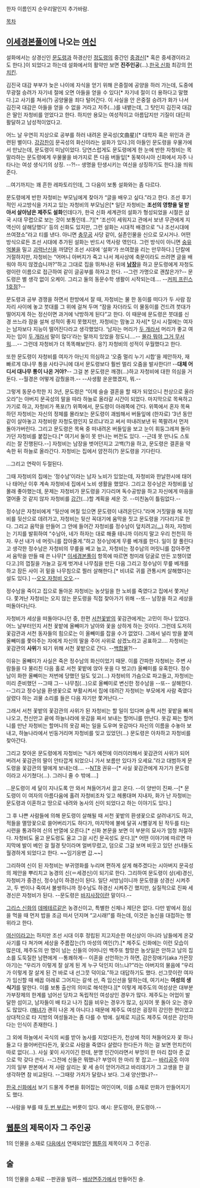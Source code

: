 한자 이름인지 순우리말인지 추가바람.

[[목차]]


== [[이세경본풀이]]에 나오는 [[여신]] ==


설화에서는 상경신인 [[문도령]]과 하경신인 [[정도령]]의 중간인 [[중경신]][* 혹은 중세경이라고도 한다.]이 되었다고 하는데 설화에서의 활약만 보면 '''진주인공'''(…).[[한국 신화]] 최강의 [[먼치킨]].

김진국 대감 부부가 늦은 나이에 자식을 얻기 위해 은중절에 공양을 하러 가는데, 도중에 무광절 승려가 자기네 절에 오면 아들을 얻을 수 있다[* 자기네 절이 더 용하다고 말했다.]고 사기를 쳐서(?) 공양물을 죄다 털어간다. 이 사실을 안 은중절 승려가 화가 나서 김진국 대감은 아들을 얻을 수 없을 거라고 저주(…)를 내뱉는데, 그 탓인지 김진국 대감은 딸인 자청비를 얻었다고 한다. 하지만 용모는 여성적이고 아름답지만 기질이 대단히 활달하고 남성적이었다고.

어느 날 우연히 지상으로 공부를 하러 내려온 문곡성(文曲星)[* 대학자 혹은 위인과 관련된 별이다. [[강감찬]]이 문곡성의 화신이라는 설화가 있다.]의 아들인 문도령을 우물가에서 만났는데, 문도령이 미남이었다. 당연스럽게도 문도령에게 한 눈에 반한 자청비는 목말라하는 문도령에게 우물물을 바가지로 뜬 다음 버들잎[* 동북아시아 신화에서 자주 나타나는 여성 생식기의 상징. --?!-- 생명을 탄생시키는 여신을 상징하기도 한다.]을 띄워 준다.

…여기까지는 꽤 흔한 레파토리인데, 그 다음이 보통 설화와는 좀 다르다.

문도령에게 반한 자청비는 부모님에게 찾아가 “글을 배우고 싶다.”라고 한다. 조선 후기적인 사고방식을 가지고 있는 자청비의 부모님은[* 일단 자청비는 '''조선의 영향을 덜 받아서 살아남은 제주도 설화'''인데다가, 한국 신화 세계관의 설화가 형성되었을 시절은 삼국 시대 무렵으로 보는 것이 보통인데…?][* ‘조선이 세워지고 관에서 보낸 무관에게 지역신이 살해당했다’ 등의 신화도 있지만, 그런 설화는 시대적 배경으로 “나 조선시대에 쓰여졌소”라고 티를 낸다. 아니면 [[충무공]] 사당 같이, 실존인물을 신으로 모시거나. 어떤 방식으로든 조선 시대에 추가된 설화는 반드시 역사랑 엮인다. 그런 방식이 아니면 [[숭유억불]]을 밀고 [[괴력난신]]을 까댔던 조선 시대에 ‘설화’가 쓰여졌을 리는 만무하다.] 단칼에 거절하지만, 자청비는 “어머니 아버지가 죽고 나서 제사상에 축문이라도 쓰려면 글을 배워야 하지 않겠습니까?”하고 그대로 집을 뛰쳐나온 뒤에 '''[[남장]]'''을 하고 문도령에게 자청도령이란 이름으로 접근하여 같이 글공부를 하자고 한다. --그런 가명으로 괜찮은가?-- 문도령은 별 생각 없이 오케이. 그리고 둘의 동문수학 생활이 시작되는데…. --[[커피 프린스 0호점|커피 프린스 1호점]]?--

문도령과 공부 경쟁을 하면서 한방에서 잘 때, 자청비는 물 한 동이를 떠다가 두 사람 잠자리 사이에 놓고 붓대를 그 위에 걸쳐 두며 “잠을 자더라도 이 물동이를 건드려 붓대가 떨어지게 하는 정신이면 과거에 낙방하게 된다”고 한다. 이 때문에 문도령은 붓대를 신경 쓰느라 잠을 설쳐 성적이 좋지 못했지만, 자청비는 맘놓고 자서[* 당시 시절에는 여자는 남자보다 지능이 떨어진다라고 생각했었다. ‘남자는 머리가 [[자지|두 개]]라서 머리가 좋고 여자는 입이 [[보지|두 개]]라서 말이 많다’라는 말까지 있었을 정도니….-- [[몰라 뭐야 그거 무서워]]….-- 그런데 자청비가 더 똑똑해보인다. 응?] 자청비의 성적이 우월했다고 한다.

또한 문도령이 자청비를 여자가 아닌지 의심하고 ‘오줌 멀리 누기 시합’을 제안하자, 재빠르게 대나무 통을 사타구니에 대서 문도령보다 훨씬 멀리 오줌을 발사한다!! --'''대체 어디서 대나무 통이 나온 거야?'''-- 그걸 본 문도령은 깨갱(…)하고 자청비에 대한 의심을 거둔다. --월경은 어떻게 감췄을까.-- --사생활 운운했겠지, 뭐.--

그렇게 동문수학한 지 3년, 문도령은 “이제 슬슬 결혼을 할 때가 되었으니 천상으로 올라오라”는 아버지 문곡성의 말을 따라 하늘로 올라갈 시간이 되었다. 마지막으로 목욕하고 가기로 하고, 자청비가 폭포(?) 위쪽에서, 문도령이 아래쪽에 간다. 위쪽에서 혼자 목욕하던 자청비는 자신의 정체를 몰라보는 문도령이 괘씸해서  버들잎에 (한자로) ‘3년 동안 같이 살아놓고 자청비랑 자청도령인지 모르냐’라고 써서 떠내려보낸 뒤 쪽팔려서 먼저 돌아가버린다. 그리고 문도령은 목욕 중 떠내려온 버들잎을 보고 눈이 휘둥그레져 돌아가던 자청비를 붙잡는다.[* 여기서 둘이 못 만나는 버전도 있다. --근데 못 만나도 스토리는 잘 진행된다.--] 자청비는 남장을 벗어던지고 고백(?)을 하고, 문도령은 결혼을 약속한 뒤 하늘로 올라간다. 자청비는 집에서 얌전히(?) 문도령을 기다린다.

…그리고 연락이 두절된다.

그때 자청비의 집에는 ‘정수남’이라는 남자 노비가 있었는데, 자청비와 한날한시에 태어나 태어난 이후 계속 자청비네 집에서 노비 생활을 했었다. 그리고 정수남은 자청비를 남몰래 좋아했는데, 문제는 자청비가 문도령을 기다리며 독수공방을 하고 자신에게 마음을 열어줄 것 같지 않자 자청비를 [[강간]](…)할 계획을 세운 것. --미친놈이 틀림없다.--

정수남은 자청비에게 “뒷산에 며칠 있으면 문도령이 내려온단다.”라며 거짓말을 해 자청비를 뒷산으로 데려가고, 자청비는 뒷산 꼭대기에 움막을 짓고 문도령을 기다리기로 한다. 그리고 움막을 만들어 그 안에 들어간 자청비를 정수남이 덮치려고[[(…)]] 하자, 자청비는 기지를 발휘하여 “수남아, 네가 하자는 대로 해줄 테니까 이러지 말고 우리 천천히 하자. 우선 내가 네 머릿니를 잡아줄게.”하고 정수남에게 무릎 베개를 한다.
일이 잘 풀린다고 생각한 정수남은 자청비의 무릎을 베고 눕고, 자청비는 정수남의 머릿니를 잡아주면서 움막을 만들 때 쓴 나무[* [[이세경본풀이]] 항목에 따르면 청미래 덩굴로 만든 꼬챙이였다고.]의 껍질을 가늘고 길게 벗겨내 나무침을 만든 다음 그리고 정수남이 무릎 베개를 하고 잠든 사이 귀 밑을 나무침으로 찔러 살해한다.[* 비녀로 귀를 관통시켜 살해했다는 설도 있다.] --[[오오 트롤남캐 오오|오오 자청비 오오]].--

정수남을 죽이고 집으로 돌아온 자청비는 농삿일을 한 노비를 죽였다고 집에서 쫓겨난다. 쫓겨난 자청비는 오지 않는 문도령을 직접 찾아가기 위해 --또-- 남장을 하고 세상을 떠돌아다닌다.

자청비가 세상을 떠돌아다니던 중, 한편 [[서천꽃밭]]의 꽃감관에게는 고민이 하나 있었다. 어느 날부터인지 서천 꽃밭에 올빼미가 날아와 꽃을 상하게 하는 것이다. 그런데 도저히 꽃감관과 서천 동자들의 힘으로는 이 올빼미를 잡을 수가 없었다. 그래서 널리 방을 붙여 올빼미를 쫓아주는 자에게 자신의 딸을 주어 사위로 삼겠노라고 공표하고…. 자청비는 꽃감관의 '''사위'''가 되기 위해 서천 꽃밭으로 간다. --[[백합(장르)|백합]]물?!--

이유는 올빼미가 사실은 죽은 정수남의 화신이었기 때문. 이를 간파한 자청비는 주변 사람들을 다 물리친 다음 홀로 서천 꽃밭에 앉아 옷을 다 벗고(!) 올빼미를 유혹한다. 정수남이 화한 올빼미는 저번에 당했던 일도 잊고(…) 자청비의 가슴으로 파고들고, 자청비는 미리 준비했던 --그때 그-- 나무침(…)으로 올빼미로 변신한 정수남을 --또-- 살해한다. --그리고 정수남을 환생꽃으로 부활시켜서 집에 데려간 자청비는 부모에게 사람 죽였다 살렸다 하는 괴물 소리를 들은 다음 자기만 쫓겨난다.--

그래서 서천 꽃밭의 꽃감관의 사위가 된 자청비는 할 일이 있다며 슬쩍 서천 꽃밭을 빠져나오고, 천신만고 끝에 하늘나라에 옷감을 짜서 보내는 할머니를 만난다. 옷감 짜는 할머니를 만난 자청비는 할머니의 옷감 짜는 일을 도우며 옷감마다 자신의 이름을 수놓아 보내고, 하늘나라에서 빈둥거리며 자청비를 잊고 있었던(…) 문도령은 아차하고 자청비를 찾아간다.

그리고 찾아온 문도령에게 자청비는 “내가 예전에 이러이러해서 꽃감관의 사위가 되어버려서 꽃감관의 딸이 안타깝게 되었으니 가서 보름만 있다가 오세요.”라고 대범하게 문도령을 꽃감관의 딸에게 보내는데…. --[[NTR]] 권유--[* 사실 꽃감관에게 자기가 문도령이라고 사기쳤다(…). 그러니 줄 수 밖에….]

…문도령이 세 달이 지나도록 안 와서 쳐들어가서 끌고 온다. --이 양반이 진짜.--[* 문도령이 이 여자의 아름다움에 홀려 자청비조차 잊고 헤롱대며 지내자, 화가 난 자청비는 문도령과 이혼하고 땅으로 내려와 농사의 신이 되었다고 하는 이야기도 있다.]

그 후 나쁜 사람들에 의해 문도령이 살해될 때 서천 꽃밭의 환생꽃으로 살려내기도 하고, 적들을 멸망꽃으로 쓸어버리기도 하다가, 마지막에 불에 달궈 시뻘겋게 된 작두를 타는 시련을 통과하여 신의 반열에 오른다.[* 신화 본문을 보면 이 부분의 묘사가 엄청 처절하다. 자청비도 울고 문도령도 울고 그걸 시킨 문곡성도 운다.][* 어떤 이야기에 따르면 마지막에 발이 베인 걸 월경 탓이라며 얼버무렸고, 덤으로 그걸 보며 비웃고 있던 선녀들도 월경하게 되었다고 한다. ~~임기응변 갑.~~]

그리하여 신이 된 자청비는 부귀영화를 누리며 편하게 살게 해주겠다는 시아버지 문곡성의 제안을 뿌리치고 농경의 신(＝세경신)이 되기로 한다. 그리하여 문도령이 상(세)경신, 자청비가 중경신, 정수남이 하경신이 된다. 일단 서방님이니까 문도령을 상경신 시켜주고, 두 번이나 죽여서 불쌍하니까 정수남도 하경신 시켜주긴 했지만, 실질적으로 진짜 세경신은 자청비가 된다. --문도령은 [[바지사장]]이란 말이다.--

[[그리스 신화]]의 [[데메테르]]같은 농경신이고, 특별한 신체나 제단은 없다. 다만 밭에서 점심을 먹을 때 먼저 밥을 조금 떠서 던지며 “고시래!”를 하는데, 이것은 농신을 대접하는 행위라고 한다.

[[여신]]이라고는 하지만 조선 시대 이후 정립된 지고지순한 여신상이 아니라 남들에게 온갖 사기를 다 쳐가며 세상을 주름잡는(?) 마성의 여인(?).[* 제주도 신화에는 이런 모습이 많은데, 제주도의 만 명이 넘는 신들의 어머니인 백주또 할망은 농삿일은 안하고 남의 집 소를 도둑질한 남편에게 --통쾌하게-- 이혼을 선언하는가 하면, 감은장애기(aka 가믄장아기)는 “우리가 이렇게 잘 살게 된 게 누구 덕인지 아느냐?”라는 아버지의 물음에 “우리가 이렇게 잘 살게 된 건 바로 내 선그믓 덕이요.”하고 대답하기도 했다. 선그믓이란 여자가 임신할 때 배꼽 아래로 그어지는 갈색 선, 즉 임신선을 말하는데, 여기서는 '''여성의 생식기'''를 말한다. 이를 보통 출산의 의미로 해석한다.][* 이렇게 제주도의 여성상은 대부분 가부장제의 한계를 넘어선 당차고 독립적인 여성상인 경우가 많다. 제주도는 어업이 발달한 섬이고, 남자들이 배 타고 나가 집을 비우는 경우가 많고, 심지어 못 돌아 오는 경우도 많았다. ([[해녀]]가 괜히 나온 게 아니다.) 때문에 제주도 여성은 굉장히 강인한 편이었고 상대적으로 타 지방의 여성들과는 좀 다를 수 밖에. 실제로 지금도 제주도 여성은 강인하다는 인식이 존재한다. ]

그 외에 하늘에서 곡식의 씨를 받아 농사를 지었다든가, 천상에 적이 쳐들어오자 꽃 하나 들고 다 쓸어버린다든가, 꽃으로 사람을 죽였다 살렸다 한다든가 하는 걸 보면 먼치킨이 따로 없다(…). 사실 꽃이 사기이긴 한데, 분명 인간이라면서 부엉이 한 마리 잡아 준 값으로 막 갖다 쓴다. --그전에 신들은 뭐했나? 부엉이 한 마리 못 잡고.-- [[바리공주]] 이야기의 일부 판본에서 저 사람 살리는 꽃 세 송이 얻어가려고 바리데기가 그 고생을 한 걸 생각하면 참 비교된다. --그때랑 가치가 달랐나 보다. 그새 양산했나?--

[[한국 신화]]에서 보기 드물게 주변을 휘어잡는 여인이며, 이를 소재로 만화가 만들어지기도 했다.

--사람을 부를 때 [[꼭 해라 두 번 해라|두 번 부르는]] 버릇이 있다. 예시: 문도령아, 문도령아.--


== [[웹툰]]의 제목이자 그 주인공 ==
1의 인물을 소재로 [[다음]]에서 연재되었던 [[웹툰]]의 제목이자 그 주인공.


== 술 ==
1의 인물을 소재로 --판권을 빌려-- [[배상면주가]]에서 만들어진 술.
